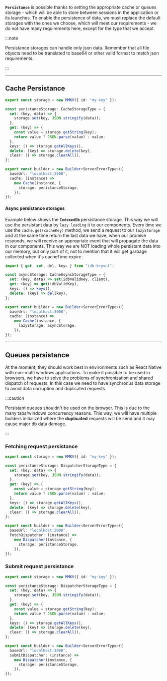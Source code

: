 **`Persistance`** is possible thanks to setting the appropriate cache or queues storage - which will be able to store
between sessions in the application or its launches. To enable the persistence of data, we must replace the default
storages with the ones we choose, which will meet our requirements - we do not have many requirements here, except for
the type that we accept.

:::note

Persistance storages can handle only json data. Remember that all file objects need to be translated to base64 or other
valid format to match json requirements.

:::

---

## Cache Persistance

```ts
export const storage = new MMKV({ id: "my-key" });

const peristanceStorage: CacheStorageType = {
  set: (key, data) => {
    storage.set(key, JSON.stringify(data));
  },
  get: (key) => {
    const value = storage.getString(key);
    return value ? JSON.parse(value) : value;
  },
  keys: () => storage.getAllKeys(),
  delete: (key) => storage.delete(key),
  clear: () => storage.clearAll(),
};

export const builder = new Builder<ServerErrorType>({
  baseUrl: "localhost:3000",
  cache: (instance) =>
    new Cache(instance, {
      storage: peristanceStorage,
    }),
});
```

#### Async persistance storages

Example below shows the **`IndexedDb`** persistance storage. This way we will use the persistant data by `lazy loading`
it to our components. Every time we use the `cache.get(cacheKey)` method, we send a request to our `lazyStorage` and at
the same time return the last data we have, when our promise responds, we will receive an appropriate event that will
propagate the data in our components. This way we are NOT loading whole persistant data into our memory, but only part
of it, not to mention that it will get garbage collected when it's cacheTime expire.

```ts
import { get, set, del, keys } from "idb-keyval";

const asyncStorage: CacheAsyncStorageType = {
  set: (key, data) => set(idbValidKey, client),
  get: (key) => get(idbValidKey),
  keys: () => keys(),
  delete: (key) => del(key),
};

export const builder = new Builder<ServerErrorType>({
  baseUrl: "localhost:3000",
  cache: (instance) =>
    new Cache(instance, {
      lazyStorage: asyncStorage,
    }),
});
```

---

## Queues persistance

At the moment, they should work best in environments such as React Native with non-multi windows applications. To make
it possible to be used in browsers, we have to solve the problems of synchronization and shared dispatch of requests. In
this case we need to have synchronus data storage to avoid data corruption and duplicated requests.

:::caution

Persistant queues shouldn't be used on the browser. This is due to the many tabs/windows concurrency reasons. This way,
we will have multiple builders initialized where the **duplicated** requests will be send and it may cause major db data
damage.

:::

### Fetching request persistance

```ts
export const storage = new MMKV({ id: "my-key" });

const peristanceStorage: DispatcherStorageType = {
  set: (key, data) => {
    storage.set(key, JSON.stringify(data));
  },
  get: (key) => {
    const value = storage.getString(key);
    return value ? JSON.parse(value) : value;
  },
  keys: () => storage.getAllKeys(),
  delete: (key) => storage.delete(key),
  clear: () => storage.clearAll(),
};

export const builder = new Builder<ServerErrorType>({
  baseUrl: "localhost:3000",
  fetchDispatcher: (instance) =>
    new Dispatcher(instance, {
      storage: peristanceStorage,
    }),
});
```

### Submit request persistance

```ts
export const storage = new MMKV({ id: "my-key" });

const peristanceStorage: DispatcherStorageType = {
  set: (key, data) => {
    storage.set(key, JSON.stringify(data));
  },
  get: (key) => {
    const value = storage.getString(key);
    return value ? JSON.parse(value) : value;
  },
  keys: () => storage.getAllKeys(),
  delete: (key) => storage.delete(key),
  clear: () => storage.clearAll(),
};

export const builder = new Builder<ServerErrorType>({
  baseUrl: "localhost:3000",
  submitDispatcher: (instance) =>
    new Dispatcher(instance, {
      storage: peristanceStorage,
    }),
});
```
